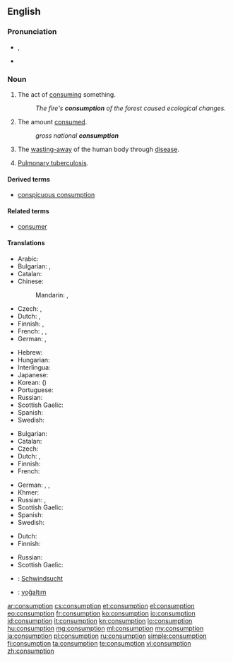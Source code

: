 ==English==

===Pronunciation===
* {{IPA|/kənˈsʌmp.ʃən/}}, {{X-SAMPA|/k@n"sVmp.S@n/}}
* {{audio|en-us-consumption.ogg|Audio (US)}}

===Noun===
{{en-noun|-}}

# The act of [[consume|consuming]] something.
#: ''The fire's '''consumption''' of the forest caused ecological changes.''
# The amount [[consume|consumed]].
#: ''gross national '''consumption'''''
# {{pathology}} The [[waste away|wasting-away]] of the human body through [[disease]].
# {{pathology|dated}} [[pulmonary tuberculosis|Pulmonary tuberculosis]].

====Derived terms====
* [[conspicuous consumption]]

====Related terms====
* [[consumer]]

====Translations====
{{trans-top|the act of consuming something}}
* Arabic: {{t|ar|استهلاك|m|tr=istihlāk|sc=Arab}}
* Bulgarian: {{t+|bg|консумиране|f}}, {{t+|bg|изразходване|n}}
* Catalan: {{t|ca|consum|m}}
* Chinese:
*: Mandarin: {{t|zh|消費|sc=Hani}}, {{t|zh|消费|tr=xiāofèi|sc=Hani}}
* Czech: {{t-|cs|spotřeba|f}}, {{t-|cs|zničení|n}}
* Dutch: {{t+|nl|consumptie|f}}, {{t+|nl|verbruik|n}}
* Finnish: {{t|fi|kuluttaminen}}, {{t|fi|kulutus}}
* French: {{t+|fr|consommation}}, {{t+|fr|consommer|m}}, {{t+|fr|consumer|m}}
* German: {{t+|de|Konsum|m}}, {{t-|de|Verzehr|m}}
{{trans-mid}}
* Hebrew: {{t|he|צריכה|tr=tzrikha|f}} {{qualifier|act of consuming goods}}
* Hungarian: {{t+|hu|fogyasztás}}
* Interlingua: {{t|ia|consumo}}
* Japanese: {{t|ja|消費|tr=しょうひ, shōhi}}
* Korean: {{t|ko|소비|tr=sobi|sc=Kore}} ({{t|ko|消費|sc=Kore}})
* Portuguese: {{t+|pt|consumo|m}}
* Russian: {{t+|ru|потребление|n|tr=potreblénije}}
* Scottish Gaelic: {{t-|gd|caitheamh|f|xs=Scottish Gaelic}}
* Spanish: {{t-|es|consumo|m}}
* Swedish: {{t|sv|konsumtion|c}}
{{trans-bottom}}

{{trans-top|the amount consumed}}
* Bulgarian: {{t+|bg|консумация|f}}
* Catalan: {{t|ca|consum|m}}
* Czech: {{t-|cs|spotřeba|f}}
* Dutch: {{t|nl|consumptie|f}}, {{t|nl|verbruik|n}}
* Finnish: {{t-|fi|kulutus}}
* French: {{t+|fr|consommation|f}}
{{trans-mid}}
* German: {{t|de|Verbrauch|m}}, {{t|de|Verbrauchswert|m}}, {{t|de|Verzehr|m}}
* Khmer: {{t|km|បម្រើបម្រាស់|tr=bom rer bom ras|sc=Khmr}}
* Russian: {{t+|ru|потребление|n|tr=potreblénije}}, {{t+|ru|расход|m|tr=rasxód}}
* Scottish Gaelic: {{t-|gd|caitheamh|f|xs=Scottish Gaelic}}
* Spanish: {{t+|es|consumo|m}}
* Swedish: {{t|sv|konsumtion|c}}
{{trans-bottom}}

{{trans-top|wasting-away of the human body through disease}}
* Dutch: {{t|nl|wegteren|n}}
* Finnish: {{t|fi|riutuminen}}
{{trans-mid}}
* Russian: {{t|ru|истощение|n|tr=istoščénije}}
* Scottish Gaelic: {{t-|gd|caitheamh|f|xs=Scottish Gaelic}}
{{trans-bottom}}

{{trans-see|pulmonary tuberculosis}}

{{checktrans-top}}
* {{ttbc|de}}: [[Schwindsucht]] {{f}}
{{trans-mid}}
* {{ttbc|tr}}: [[yoğaltım]]
{{trans-bottom}}

[[ar:consumption]]
[[cs:consumption]]
[[et:consumption]]
[[el:consumption]]
[[eo:consumption]]
[[fr:consumption]]
[[ko:consumption]]
[[io:consumption]]
[[id:consumption]]
[[it:consumption]]
[[kn:consumption]]
[[lo:consumption]]
[[hu:consumption]]
[[mg:consumption]]
[[ml:consumption]]
[[my:consumption]]
[[ja:consumption]]
[[pl:consumption]]
[[ru:consumption]]
[[simple:consumption]]
[[fi:consumption]]
[[ta:consumption]]
[[te:consumption]]
[[vi:consumption]]
[[zh:consumption]]